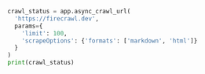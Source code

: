 ```python Python
crawl_status = app.async_crawl_url(
  'https://firecrawl.dev', 
  params={
    'limit': 100, 
    'scrapeOptions': {'formats': ['markdown', 'html']}
  }
)
print(crawl_status)
```